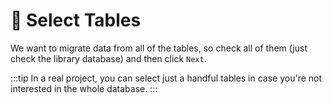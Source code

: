 
# 👐 Select Tables

We want to migrate data from all of the tables, so check all of them (just check the library database) and then click `Next`.

<Screenshot url="https://www.mongodb.com/products/tools/relational-migrator" src="img/70-image-001.png" alt="Screenshot of the connect modal" />

:::tip
In a real project, you can select just a handful tables in case you're not interested in the whole database.
:::